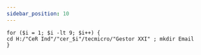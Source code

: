 ```yaml
---
sidebar_position: 10
---
```


```shell
for ($i = 1; $i -lt 9; $i++) {
cd H:/"CeR Ind"/"cer_$i"/tecmicro/"Gestor XXI" ; mkdir Email
}
```